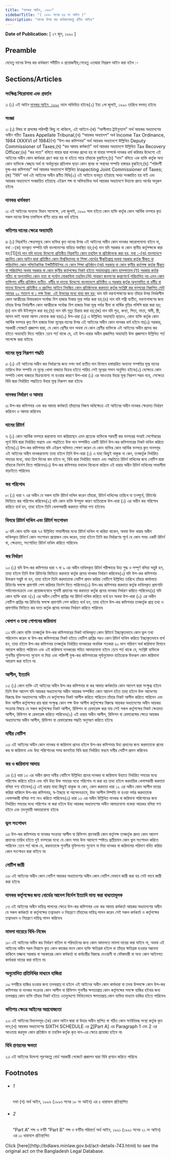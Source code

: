 ```yaml
---
title: "দানকর আইন, ১৯৯০"
sidebarTitle: "( ১৯৯০ সনের ৪৪ নং আইন )"
description: "দানের উপর কর ধার্যকরণকল্পে প্রণীত আইন৷"
---
```


**Date of Publication:** [ ২৭ জুন, ১৯৯০ ]

## Preamble

যেহেতু দানের উপর কর ধার্যকরণ সমীচীন ও প্রয়োজনীয়;সেহেতু এতদ্বারা নিম্নরূপ আইন করা হইল :-

## Sections/Articles

### সংক্ষিপ্ত শিরোনামা এবং প্রবর্তন

১৷ (১) এই আইন [দানকর আইন, ১৯৯০](/laws/volume-28/act-743 "দানকর আইন, ১৯৯০") নামে অভিহিত হইবে৷(২) ইহা ১লা জুলাই, ১৯৯০ তারিখে বলবত্ হইবে৷

### সংজ্ঞা

২৷ (১) বিষয় বা প্রসঙ্গের পরিপন্থী কিছু না থাকিলে, এই আইনে-(ক) “আপীলাত ট্রাইবুন্যাল” অর্থ আয়কর অধ্যাদেশের অধীন গঠিত Taxes Appellate Tribunal;(খ) “আয়কর অধ্যাদেশ” অর্থ Income Tax Ordinance, 1984 (XXXVI of 1984)(গ) “উপ-কর কমিশনার” অর্থ আয়কর অধ্যাদেশে উল্লিখিত Deputy Commissioner of Taxes;(ঘ) “কর আদায় কর্মকর্তা” অর্থ আয়কর অধ্যাদেশে উল্লিখিত Tax Recovery Officer;(ঙ) “কর দাতা” বলিতে যাহার দ্বারা দানকর প্রদেয় হয় বা যাহার সম্পর্কে দানকর ধার্য করিবার উদ্দেশ্যে এই আইনের অধীন কোন কার্যধারা গ্রহণ করা হয় বা হইতে পারে তাঁহাকে বুঝাইবে;(চ) “দান” বলিতে এক ব্যক্তি কর্তৃক অন্য কোন ব্যক্তিকে স্বেচ্ছায় অর্থ বা অর্থমূল্যের প্রতিলাভ ছাড়া কোন স্থাবর বা অস্থাবর সম্পত্তি হস্তান্তর বুঝাইবে;(ছ) “পরিদর্শী যুগ্ম-কর কমিশনার” অর্থ আয়কর অধ্যাদেশে উল্লিখিত Inspecting Joint Commissioner of Taxes;(জ) “বিধি” অর্থ এই আইনের অধীন প্রণীত বিধি৷(২) এই আইনে ব্যবহৃত হইয়াছে অথচ সংজ্ঞায়িত হয় নাই এবং আয়কর অধ্যাদেশে সংজ্ঞায়িত হইয়াছে এইরূপ শব্দ বা অভিব্যক্তির অর্থ আয়কর অধ্যাদেশে উহাকে প্রদত্ত অর্থের অনুরূপ হইবে৷

### দানকর ধার্যকরণ

৩৷ এই আইনের অন্যান্য বিধান সাপেক্ষে, ১লা জুলাই, ১৯৯০ সাল হইতে কোন ব্যক্তি কর্তৃক কোন আর্থিক বত্সরে কৃত সকল দানের উপর তফসিলে বর্ণিত হারে কর ধার্য হইবে৷

### কতিপয় দানের ক্ষেত্রে অব্যাহতি

৪৷ (১) নিম্নবর্ণিত ক্ষেত্রসমূহে কোন ব্যক্তির কৃত দানের উপর এই আইনের অধীন কোন দানকর আরোপযোগ্য হইবে না, যথা :-(ক) দানকৃত সম্পত্তি যদি বাংলাদেশের বাহিরে অবস্থিত হয়;(খ) দান যদি সরকার বা কোন স্থানীয় কর্তৃপক্ষকে করা হয়;[1][(গ) দান যদি দাতব্য উদ্দেশ্যে প্রতিষ্ঠিত নিম্নবর্ণিত কোন তহবিল বা প্রতিষ্ঠানকে করা হয়, যথা :-(অ) বাংলাদেশে প্রচলিত কোন আইন দ্বারা প্রতিষ্ঠিত কোন বিশ্ববিদ্যালয় বা শিক্ষা বোর্ডের স্বীকৃতিপ্রাপ্ত অথবা সরকার কর্তৃক স্বীকৃত বা পরিচালিত কোন পলিটেকনিক ইন্সটিটিউটসহ যে কোন শিক্ষা প্রতিষ্ঠান;(আ) সরকার বা কোন স্থানীয় কর্তৃপক্ষ কর্তৃক স্বীকৃত বা পরিচালিত অথবা সরকার বা কোন স্থানীয় কর্তৃপক্ষের নিকট হইতে সাহায্যপ্রাপ্ত কোন হাসপাতাল;(ই) সরকার কর্তৃক গঠিত বা অনুমোদিত কোন বন্যা বা দুর্যোগ মোকাবিলা তহবিল;(ঈ) সাধারণ জনগণের কল্যাণার্থে পরিচালিত নয় এমন কোন ব্যক্তিগত ধর্মীয় প্রতিষ্ঠান ব্যতীত, ধর্মীয় বা দাতব্য উদ্দেশ্যে বাংলাদেশে প্রতিষ্ঠিত ও সরকার কর্তৃক অনুমোদিত বা ধর্মীয় বা দাতব্য উদ্দেশ্যে প্রতিষ্ঠিত ও প্রচলিত আইনে নিবন্ধিত কোন প্রতিষ্ঠানকে করদাতা কর্তৃক সংশ্লিষ্ট কর বত্সরের নিরুপিত মোট আয়ের ২০ শতাংশ বা ১ লক্ষ টাকা, এই উভয়ের মধ্যে যাহা কম হয়;](ঘ) দান যদি ভরণপোষণের জন্য তাঁহার উপর নির্ভরশীল কোন আত্মীয়ের বিবাহকালে সর্বোচ্চ বিশ হাজার টাকার মূল্য পর্যন্ত করা হয়;(ঙ) দান যদি পত্নী ব্যতীত, ভরণপোষণের জন্য তাঁহার উপর নির্ভরশীল কোন আত্মীয়কে সর্বোচ্চ বিশ হাজার টাকা মূল্য পর্যন্ত বীমা বা বার্ষিক বৃত্তির পলিসি দ্বারা করা হয়;(চ) দান যদি উইলমূলে করা হয়;(ছ) দান যদি মৃত্যু চিন্তায় করা হয়;(জ) দান যদি পুত্র, কন্যা, পিতা, মাতা, স্বামী, স্ত্রী, আপন ভাই অথবা আপন বোনকে করা হয়৷(২) উপ-ধারা (১) এ উল্লিখিত অব্যাহতি ছাড়াও, কোন ব্যক্তি কর্তৃক কোন আর্থিক বত্সরে কৃত বিশ হাজার টাকা মূল্যের দানের উপর এই আইনের অধীন কোন দানকর ধার্য হইবে না৷(৩) সরকার, সরকারী গেজেটে প্রজ্ঞাপন দ্বারা, যে কোন শ্রেণীর দান অথবা যে কোন শ্রেণীর ব্যক্তিকে এই আইনের অধীন প্রদেয় কর হইতে অব্যাহতি দিতে পারিবে :তবে শর্ত থাকে যে, এই উপ-ধারার অধীন প্রজ্ঞাপিত অব্যাহতি উক্ত প্রজ্ঞাপনে উল্লিখিত শর্ত সাপেক্ষে করা যাইবে৷

### দানের মূল্য নিরূপণ পদ্ধতি

৫৷ (১) এই আইনের অধীন কর নির্ধারণের জন্য নগদ অর্থ ব্যতীত দান হিসাবে হস্তান্তরিত অন্যান্য সম্পত্তির মূল্য দানের তারিখে উক্ত সম্পত্তি যে মূল্যে খোলা বাজারে বিক্রয় হইতে পারিত সেই মূল্যের সমান অনুমিত হইবে৷(২) যেক্ষেত্রে কোন সম্পত্তি খোলা বাজারে বিক্রয়যোগ্য না হওয়ার কারণে উপ-ধারা (১) এর আওতায় উহার মূল্য নিরূপণ সম্ভব নহে, সেক্ষেত্রে বিধি দ্বারা নির্ধারিত পদ্ধতিতে উহার মূল্য নিরূপণ করা হইবে৷

### দানকর নির্ধারণ ও আদায়

৬৷ উপ-কর কমিশনার এবং কর আদায় কর্মকর্তা তাঁহাদের নিজস্ব অধিক্ষেত্রে এই আইনের অধীন দানকর ক্ষেত্রমত নির্ধারণ করিবেন ও আদায় করিবেন৷

### দানের রিটার্ন

৭৷ (১) কোন আর্থিক বত্সরে করযোগ্য দান করিয়াছেন এমন প্রত্যেক ব্যক্তিকে পরবর্তী কর বত্সরের পনরই সেপ্টেম্বরের পূর্বে বিধি দ্বারা নির্ধারিত ফরমে এবং পদ্ধতিতে উক্ত দান সম্পর্কিত একটি রিটার্ন উপ-কর কমিশনারের নিকট দাখিল করিতে হইবে৷(২) উপ-কর কমিশনার যদি এইরূপ অভিমত পোষণ করেন যে কোন ব্যক্তির কোন আর্থিক বত্সরে কৃত দানসমূহ এই আইনের অধীন দানকরযোগ্য তাহা হইলে তিনি উপ-ধারা (১) এ যাহা কিছুই থাকুক না কেন, তত্কর্তৃক নির্ধারিত সময়ের মধ্যে, যাহা ত্রিশ দিনের কম হইবে না, বিধি দ্বারা নির্ধারিত ফরমে এবং পদ্ধতিতে রিটার্ন দাখিলের জন্য নোটিশ দ্বারা তাঁহাকে নির্দেশ দিতে পারিবেন৷(৩) উপ-কর কমিশনার যথাযথ বিবেচনা করিলে এই ধারার অধীন রিটার্ন দাখিলের সময়সীমা বাড়াইতে পারিবেন৷

### কর পরিশোধ

৮৷ (১) ধারা ৭ এর অধীন যে সকল ব্যক্তি রিটার্ন দাখিল করেন তাঁহারা, রিটার্ন দাখিলের তারিখে বা তত্পূর্বে, রিটার্নের ভিত্তিতে কর পরিশোধ করিবেন৷(২) যদি কোন ব্যক্তি উপযুক্ত কারণ ব্যতিরেকে উপ-ধারা (১) এর অধীন কর পরিশোধ করিতে ব্যর্থ হন, তাহা হইলে তিনি খেলাপকারী করদাতা বলিয়া গণ্য হইবেন৷

### বিলম্বে রিটার্ন দাখিল এবং রিটার্ন সংশোধন

৯৷ যদি কোন ব্যক্তি ধারা ৭এ উল্লিখিত সময়সীমার মধ্যে রিটার্ন দাখিল না করিয়া থাকেন, অথবা উক্ত ধারার অধীন দাখিলকৃত রিটার্নে কোন সংশোধন প্রয়োজন বোধ করেন, তাহা হইলে তিনি কর নির্ধারণের পূর্বে যে কোন সময় একটি রিটার্ন বা, ক্ষেত্রমত, সংশোধিত রিটার্ন দাখিল করিতে পারিবেন৷

### কর নির্ধারণ

১০৷ (১) যদি উপ-কর কমিশনার ধারা ৭ বা ৯ এর অধীন দাখিলকৃত রিটার্ন পরীক্ষান্তে উহা শুদ্ধ ও সম্পূর্ণ বলিয়া সন্তুষ্ট হন, তাহা হইলে তিনি উক্ত রিটার্নের ভিত্তিতে করদাতা কর্তৃক প্রদেয় দানকর নির্ধারণ করিবেন৷(২) যদি উপ-কর কমিশনার উক্তরূপ সন্তুষ্ট না হন, তাহা হইলে তিনি করদাতাকে নোটিশ প্রদান করিয়া নোটিশে উল্লিখিত তারিখে তাঁহার কার্যালয়ে রিটার্নের স্বপক্ষে প্রমাণাদি পেশ করিবার নির্দেশ দিতে পারিবেন৷(৩) উপ-কর কমিশনার করদাতা কর্তৃক দাখিলকৃত প্রমাণাদি পর্যালোচনাক্রমে এবং প্রয়োজনবোধে শুনানী প্রদানের পর করদাতা কর্তৃক প্রদেয় দানকর নির্ধারণ করিতে পারিবেন৷(৪) যদি কোন ব্যক্তি ধারা ৭(২) এর অধীন নোটিশ প্রাপ্তির পর রিটার্ন দাখিল করিতে ব্যর্থ হন অথবা উপ-ধারা (২) এর অধীন নোটিশ প্রাপ্তির পর রিটার্নের স্বপক্ষে প্রমাণাদি পেশ করিতে ব্যর্থ হন, তাহা হইলে উপ-কর কমিশনার তত্কর্তৃক প্রাপ্ত তথ্য ও প্রমাণাদির ভিত্তিতে কর দাতা কর্তৃক প্রদেয় দানকর নির্ধারণ করিতে পারিবেন৷

### খেলাপ ও তথ্য গোপনের জরিমানা

১১৷ যদি কোন ব্যক্তি তত্কর্তৃক উপ-কর কমিশনারের নিকট দাখিলকৃত কোন রিটার্নে ইচ্ছাকৃতভাবে কোন ভুল তথ্য পরিবেশন করেন বা উপ-কর কমিশনারের নিকট হইতে নোটিশ প্রাপ্তির পরও কোন রিটার্ন দাখিল করিতে ইচ্ছাকৃতভাবে ব্যর্থ হন, তাহা হইলে উপ-কর কমিশনার তত্কর্তৃক নির্ধারিত দানকরের অনধিক শতকরা ৫০ ভাগ পরিমাণ অর্থ জরিমানা হিসাবে আরোপ করিতে পারিবেন এবং এই জরিমানা দানকরের সহিত আদায়যোগ্য হইবে :তবে শর্ত থাকে যে, সংশ্লিষ্ট ব্যক্তিকে শুনানীর যুক্তিসংগত সুযোগ না দিয়া এবং পরিদর্শী যুগ্ম-কর কমিশনারের পূর্বানুমোদন ব্যতিরেকে উক্তরূপ কোন জরিমানা আরোপ করা যাইবে না৷

### আপীল, ইত্যাদি

১২৷ (১) কোন ব্যক্তি এই আইনের অধীন উপ-কর কমিশনার বা কর আদায় কর্মকর্তার কোন আদেশ দ্বারা সংক্ষুব্ধ হইলে তিনি উক্ত আদেশ যদি আয়কর অধ্যাদেশের অধীন আয়কর সম্পর্কিত কোন আদেশ হইত তাহা হইলে উক্ত আদেশের বিরুদ্ধে উক্ত অধ্যাদেশের অধীন যে কর্তৃপক্ষের নিকট আপীল করিতে পারিতেন তাঁহার নিকট আপীল করিতে পারিবেন এবং উক্ত আপীল কর্তৃপক্ষের রায় দ্বারা সংক্ষুব্ধ কোন পক্ষ উক্ত আপীল কর্তৃপক্ষের বিরুদ্ধে আয়কর অধ্যাদেশের অধীন আয়কর সংক্রান্ত বিষয়ে যে সকল কর্তৃপক্ষের নিকট আপীল, রিভিশন বা রেফারেন্স করা যায় সেই সকল কর্তৃপক্ষের নিকট ক্ষেত্রমত আপীল, রিভিশন বা রেফারেন্স করিতে পারিবেন৷(২) এই ধারার অধীন আপীল, রিভিশন বা রেফারেন্সের ক্ষেত্রে আয়কর অধ্যাদেশের অধীন আপীল, রিভিশন বা রেফারেন্সের পদ্ধতি অনুসরণ করিতে হইবে৷

### দাবীর নোটিশ

১৩৷ এই আইনের অধীন কোন দানকর বা জরিমানা প্রদেয় হইলে উপ-কর কমিশনার উহা প্রদানের জন্য করদাতাকে প্রদেয় কর বা জরিমানা এবং উহা পরিশোধের সময় জানাইয়া বিধি দ্বারা নির্ধারিত ফরমে দাবীর নোটিশ প্রদান করিবেন৷

### কর ও জরিমানা আদায়

১৪৷ (১) ধারা ১৩ এর অধীন প্রদত্ত দাবীর নোটিশে উল্লিখিত প্রদেয় দানকর বা জরিমানা উহাতে নির্ধারিত সময়ের মধ্যে পরিশোধ করিতে হইবে এবং যদি উহা উক্ত সময়ের মধ্যে পরিশোধ না করা হয় তাহা হইলে করদায়িক খেলাপকারী করদাতা বলিয়া গণ্য হইবেন৷(২) এই ধারায় যাহা কিছুই থাকুক না কেন, কোন করদাতা ধারা ১২ এর অধীন কোন আপীল দায়ের করিয়া থাকিলে উপ-কর কমিশনার, স্ব-ইচ্ছায় বা আবেদনক্রমে, উক্ত আপীল নিষ্পত্তি না হওয়া পর্যন্ত করদাতাকে খেলাপকারী বলিয়া গণ্য নাও করিতে পারিবেন৷(৩) ধারা ১৩ এর অধীন উল্লিখিত দানকর বা জরিমানা পরিশোধের জন্য নির্ধারিত সময়ের মধ্যে পরিশোধ না করা হইলে উহা আয়কর অধ্যাদেশের অধীন আদায়যোগ্য বকেয়া আয়কর বলিয়া গণ্য হইবে এবং তদনুযায়ী আদায়যোগ্য হইবে৷

### ভুল সংশোধন

১৫৷ উপ-কর কমিশনার বা দানকর সংক্রান্ত আপীল বা রিভিশন শ্রবণকারী কোন কর্তৃপক্ষ তত্কর্তৃক প্রদত্ত কোন আদেশ প্রদানের তারিখ হইতে দুই বত্সরের মধ্যে যে কোন সময় উক্ত আদেশে স্পষ্টতঃ প্রতীয়মান কোন ভুল সংশোধন করিতে পারিবেন :তবে শর্ত থাকে যে, করদাতাকে শুনানীর যুক্তিসংগত সুযোগ না দিয়া দানকর বা জরিমানার পরিমাণ বর্ধিত করিয়া কোন সংশোধন করা যাইবে না৷

### নোটিশ জারী

১৬৷ এই আইনের অধীন কোন নোটিশ আয়কর অধ্যাদেশের অধীন কোন নোটিশ যেভাবে জারী করা হয় সেই ভাবে জারী করা হইবে৷

### দানকর কর্তৃপক্ষের জন্য বোর্ডের আদেশ নির্দেশ ইত্যাদি মান্য করা বাধ্যতামূলক

১৭৷ এই আইনের অধীন দায়িত্ব পালনের ক্ষেত্রে উপ-কর কমিশনার এবং কর আদায় কর্মকর্তা আয়কর অধ্যাদেশের অধীন যে সকল কর্মকর্তা বা কর্তৃপক্ষের তত্বাবধান ও নিয়ন্ত্রণে তাঁহাদের দায়িত্ব পালন করেন সেই সকল কর্মকর্তা ও কর্তৃপক্ষের তত্বাবধান ও নিয়ন্ত্রণে দায়িত্ব পালন করিবেন৷

### মামলা দায়েরে বিধি-নিষেধ

১৮৷ এই আইনের অধীন কর নির্ধারণ বাতিল বা পরিবর্তনের জন্য কোন আদালতে মামলা দায়ের করা যাইবে না, অথবা এই আইনের অধীন সরল বিশ্বাসে কৃত কোন কাজের ফলে কোন ব্যক্তি ক্ষতিগ্রস্ত হইলে বা তাঁহার ক্ষতিগ্রস্ত হওয়ার সম্ভাবনা থাকিলে তজ্জন্য সরকার বা সরকারের কোন কর্মকর্তা বা কর্মচারীর বিরুদ্ধে দেওয়ানী বা ফৌজদারী বা অন্য কোন আইনগত কার্যধারা দায়ের করা যাইবে না৷

### অনুমোদিত প্রতিনিধির মাধ্যমে হাজিরা

১৯৷ সশরীরে হাজির হওয়ার জন্য তলবপ্রাপ্ত না হইলে এই আইনের অধীন কোন কার্যধারা বা তদন্ত উপলক্ষে কোন উপ-কর কমিশনার বা দানকর সংক্রান্ত কোন আপীল বা রিভিশন শুনানীর ক্ষমতাপ্রাপ্ত কোন কর্তৃপক্ষের সমক্ষে হাজির হইবার জন্য তলবপ্রাপ্ত কোন ব্যক্তি তাঁহার নিকট হইতে এতদুদ্দেশ্যে লিখিতভাবে ক্ষমতাপ্রাপ্ত কোন ব্যক্তির মাধ্যমে হাজির হইতে পারিবেন৷

### কতিপয় ক্ষেত্রে আইনের অপ্রযোজ্যতা

২০৷ এই আইনের বিধানসমূহ-(ক) কোন আইন দ্বারা বা উহার অধীন স্থাপিত বা গঠিত কোন সংবিধিবদ্ধ সংস্থা কর্তৃক কৃত দান;(খ) আয়কর অধ্যাদেশের SIXTH SCHEDULE এর [2](1)[Part A] এর Paragraph 1 এবং 2 এর আওতায় করমুক্ত কোন প্রতিষ্ঠান বা তহবিল কর্তৃক কৃত দান-এর ক্ষেত্রে প্রযোজ্য হইবে না৷

### বিধি প্রণয়নের ক্ষমতা

২১৷ এই আইনের উদ্দেশ্য পূরণকল্পে বোর্ড সরকারী গেজেটে প্রজ্ঞাপন দ্বারা বিধি প্রণয়ন করিতে পারিবে৷

## Footnotes

- ###### 1

  দফা (গ) অর্থ আইন, ১৯৯৬ (১৯৯৬ সনের ১৮ নং আইন) এর ৫ ধারাবলে প্রতিস্থাপিত

- ###### 2

  “Part A” শব্দ ও বর্ণটি “Part B” শব্দ ও বর্ণটির পরিবর্তে অর্থ আইন, ১৯৯১ (১৯৯১ সনের ২১ নং আইন) এর ১০ ধারাবলে প্রতিস্থাপিত

<Note>
  Click [here](http://bdlaws.minlaw.gov.bd/act-details-743.html) to see the original act on the Bangladesh Legal Database.
</Note>
